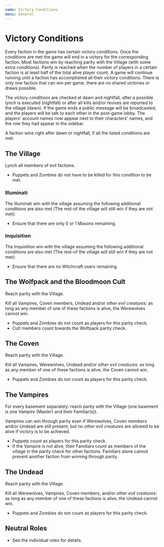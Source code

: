 ```yaml
---
name: Victory Conditions
menu: General
---
```


# Victory Conditions

Every faction in the game has certain victory conditions. Once the
conditions are met the game will end in a victory for the corresponding
faction. Most factions win by reaching parity with the Village (with
some extra conditions). Parity is reached when the number of players in
a certain faction is at least half of the total alive player count. A
game will continue running until a faction has accomplished all their
victory conditions. There is only one faction that can win per game,
there are no shared victories or draws possible.

The victory conditions are checked at dawn and nightfall, after a
possible lynch is executed (nightfall) or after all kills and/or revives
are reported to the village (dawn). If the game ends a public message
will be broadcasted, and the players will be talk to each other in the
post-game lobby. The players' account names now appear next to their
characters' names, and the role they had appear in the sidebar.

A faction wins right after dawn or nightfall, if all the listed
conditions are met:

## The Village

Lynch all members of evil factions.

  - Puppets and Zombies do not have to be killed for this condition to
    be met.

### Illuminati

The Illuminati win with the village assuming the following additional
conditions are also met (The rest-of the village will still win if they
are not met):

  - Ensure that there are only 0 or 1 Masons remaining.

### Inquisition

The Inquisition win with the village assuming the following additional
conditions are also met (The rest-of the village will still win if they
are not met):

  - Ensure that there are no Witchcraft users remaining.

## The Wolfpack and the Bloodmoon Cult

Reach parity with the Village.

Kill all Vampires, Coven members, Undead and/or *other evil creatures*:
as long as any member of one of these factions is alive, the Werewolves
cannot win.

  - Puppets and Zombies do not count as players for this parity check.
  - Cult members count towards the Wolfpack parity check.

## The Coven

Reach parity with the Village.

Kill all Vampires, Werewolves, Undead and/or *other evil creatures*: as
long as any member of one of these factions is alive, the Coven cannot
win.

  - Puppets and Zombies do not count as players for this parity check.

## The Vampires

For every basement separately: reach parity with the Village (one
basement is one Vampire (Master) and their Familiar(s)).

Vampires can win through parity even if Werewolves, Coven members and/or
Undead are still present, but no *other evil creatures* are allowed to
be alive if victory is to be achieved.

  - Puppets count as players for this parity check.
  - If the Vampire is not alive, their Familiars count as members of the
    village in the parity check for other factions. Familiars alone
    cannot prevent another faction from winning through parity.

## The Undead

Reach parity with the Village.

Kill all Werewolves, Vampires, Coven members, and/or *other evil
creatures*: as long as any member of one of these factions is alive, the
Undead cannot win.

  - Puppets and Zombies do not count as players for this parity check.

## Neutral Roles

  - See the individual roles for details.
